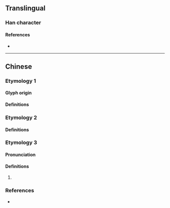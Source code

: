 {{also|奮}}
{{character info}}
==Translingual==

===Han character===
{{Han char|rn=37|rad=大|as=05|sn=8|four=|canj=KW|ids=⿱大田}}

====References====
* {{Han ref|kx=0251.091|dkj=05901|hdz=10535.010|uh=594B|ud=22859}}

----

==Chinese==

===Etymology 1===

====Glyph origin====
{{Han simp|奮|f=隹|t=&nbsp;}}

====Definitions====
{{zh-see|奮}}

===Etymology 2===

====Definitions====
{{zh-see|㽘|v}}

===Etymology 3===
{{zh-forms}}

====Pronunciation====
{{zh-pron
|m=gǎng
|mc=
|oc=
|cat=
}}

====Definitions====
{{zh-hanzi}}

# {{rfdef|zh}}

===References===
* {{R:twedu|C01945}}